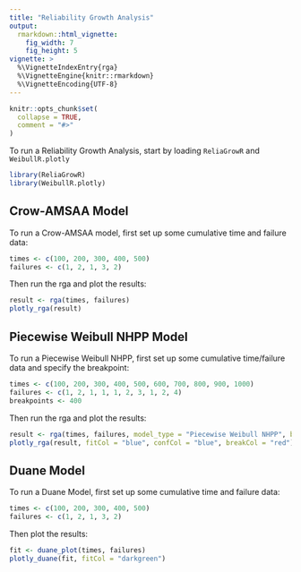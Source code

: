 ```yaml
---
title: "Reliability Growth Analysis"
output: 
  rmarkdown::html_vignette:
    fig_width: 7
    fig_height: 5
vignette: >
  %\VignetteIndexEntry{rga}
  %\VignetteEngine{knitr::rmarkdown}
  %\VignetteEncoding{UTF-8}
---
```


```r
knitr::opts_chunk$set(
  collapse = TRUE,
  comment = "#>"
)
```

To run a Reliability Growth Analysis, start by loading `ReliaGrowR` and `WeibullR.plotly`

```r
library(ReliaGrowR)
library(WeibullR.plotly)
```

## Crow-AMSAA Model

To run a Crow-AMSAA model, first set up some cumulative time and failure data:
```r
times <- c(100, 200, 300, 400, 500)
failures <- c(1, 2, 1, 3, 2)
```

Then run the rga and plot the results:
```r
result <- rga(times, failures)
plotly_rga(result)
```

## Piecewise Weibull NHPP Model

To run a Piecewise Weibull NHPP, first set up some cumulative time/failure data and specify the breakpoint:
```r
times <- c(100, 200, 300, 400, 500, 600, 700, 800, 900, 1000)
failures <- c(1, 2, 1, 1, 1, 2, 3, 1, 2, 4)
breakpoints <- 400
```

Then run the rga and plot the results:
```r
result <- rga(times, failures, model_type = "Piecewise Weibull NHPP", breakpoints = breakpoints)
plotly_rga(result, fitCol = "blue", confCol = "blue", breakCol = "red")
```

## Duane Model

To run a Duane Model, first set up some cumulative time and failure data:
```r
times <- c(100, 200, 300, 400, 500)
failures <- c(1, 2, 1, 3, 2)
```

Then plot the results:
```r
fit <- duane_plot(times, failures)
plotly_duane(fit, fitCol = "darkgreen")
```

